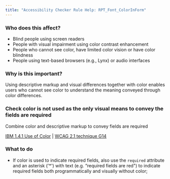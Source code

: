 ```yaml
---
title: "Accessibility Checker Rule Help: RPT_Font_ColorInForm"
---
```


<div className="toolHelp">
<Row>
<Column colLg={5} colMd={3} colSm={4} className="toolLeft">

### Who does this affect?

* Blind people using screen readers
* People with visual impairment using color contrast enhancement
* People who cannot see color, have limited color vision or have color blindness
* People using text-based browsers (e.g., Lynx) or audio interfaces

### Why is this important?

Using descriptive markup and visual differences together with color enables users who cannot see color to understand the meaning conveyed through color differences.

</Column>
<Column colLg={11} colMd={5} colSm={4} className="toolMain">

<div id="locLevel"></div>

### Check color is not used as the only visual means to convey the fields are required
Combine color and descriptive markup to convey fields are required

[IBM 1.4.1 Use of Color](https://www.ibm.com/able/guidelines/ci162/color.html) | [WCAG 2.1 technique G14](https://www.w3.org/WAI/WCAG21/Techniques/general/G14)

<div id="locSnippet"></div>

### What to do

* If color is used to indicate required fields, also use the `required` attribute and an asterisk ('*') with text (e.g.  “required fields are red") to indicate required fields both programmatically and visually without color;

</Column>
</Row>
</div>
